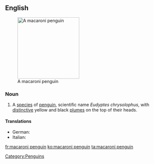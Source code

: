 ==English==
{{wikipedia}}
[[Image:Macaroni (js)1.jpg|200px|thumb|right|A macaroni penguin]]

===Noun===
{{en-noun|sg=[[macaroni]] [[penguin]]}}

# A [[species]] of [[penguin]], scientific name ''Eudyptes chrysolophus'', with [[distinctive]] yellow and black [[plume]]s on the top of their heads. 

====Translations====
* German: {{t+|de|Goldschopfpinguin|m}}
* Italian: {{t-|it|pinguino macaroni|m}}

[[Category:Penguins]]

[[fr:macaroni penguin]]
[[ko:macaroni penguin]]
[[ta:macaroni penguin]]
